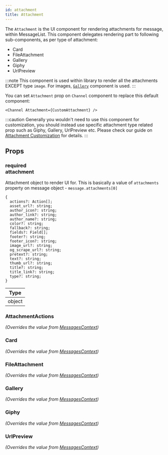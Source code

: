 ```yaml
---
id: attachment
title: Attachment
---
```



The `Attachment` is the UI component for rendering attachments for message, within MessageList. This component delegates rendering part to following sub-components, as per type of attachment:

- Card
- FileAttachment
- Gallery
- Giphy
- UrlPreview

:::note
This component is used within library to render all the attachments EXCEPT type `image`. For images, [`Gallery`](../gallery) component is used.
:::

You can set `Attachment` prop on `Channel` component to replace this default component:

```tsx
<Channel Attachment={CustomAttachment} />
```

:::caution
Generally you wouldn't need to use this component for customization, you should instead use specific attachment type related prop such as Giphy, Gallery, UrlPreview etc.
Please check our guide on [Attachment Customization](../guides/attachment_customizations.mdx) for details.
:::

## Props

### <div class="label required">required</div> **attachment**

Attachment object to render UI for. This is basically a value of `attachments` property on message object - `message.attachments[0]`

```
{
  actions?: Action[];
  asset_url?: string;
  author_icon?: string;
  author_link?: string;
  author_name?: string;
  color?: string;
  fallback?: string;
  fields?: Field[];
  footer?: string;
  footer_icon?: string;
  image_url?: string;
  og_scrape_url?: string;
  pretext?: string;
  text?: string;
  thumb_url?: string;
  title?: string;
  title_link?: string;
  type?: string;
}
```

| Type |
| - |
| object |

### AttachmentActions

_(Overrides the value from [MessagesContext](../contexts/messages_context.mdx))_

<AttachmentActions />

### Card

_(Overrides the value from [MessagesContext](../contexts/messages_context.mdx))_

<Card />

### FileAttachment

_(Overrides the value from [MessagesContext](../contexts/messages_context.mdx))_

<FileAttachment />

### Gallery

_(Overrides the value from [MessagesContext](../contexts/messages_context.mdx))_

<Gallery />

### Giphy

_(Overrides the value from [MessagesContext](../contexts/messages_context.mdx))_

<Giphy />

### UrlPreview

_(Overrides the value from [MessagesContext](../contexts/messages_context.mdx))_

<UrlPreview />
